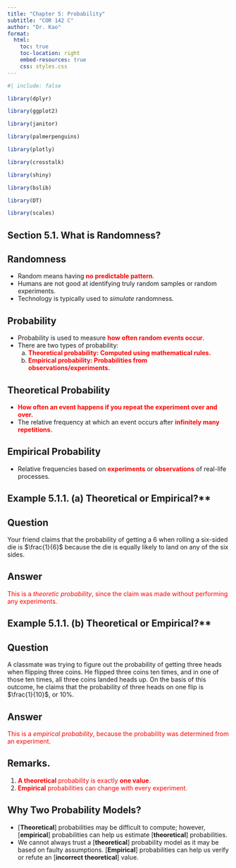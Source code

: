 ```yaml
---
title: "Chapter 5: Probability"
subtitle: "COR 142 C"
author: "Dr. Kao"
format: 
  html:
    toc: true
    toc-location: right
    embed-resources: true
    css: styles.css
---
```


```r
#| include: false

library(dplyr)

library(ggplot2)

library(janitor)

library(palmerpenguins)

library(plotly)

library(crosstalk)

library(shiny)

library(bslib)

library(DT)

library(scales)
```

## Section 5.1. What is Randomness?

::: {.callout-note appearance="default" icon="false"}
## Randomness

-   Random means having [**no predictable pattern**]{style="color:red"}.
-   Humans are not good at identifying truly random samples or random experiments.
-   Technology is typically used to *simulate* randomness.
:::

::: {.callout-note appearance="default" icon="false"}
## Probability

-   Probability is used to measure [**how often random events occur**]{style="color:red"}.
-   There are two types of probability:
    a.  [**Theoretical probability: Computed using mathematical rules.**]{style="color:red"}
    b.  [**Empirical probability: Probabilities from observations/experiments.**]{style="color:red"}
:::

::: {.callout-note appearance="default" icon="false"}
## Theoretical Probability

-   [**How often an event happens if you repeat the experiment over and over.**]{style="color:red"}
-   The relative frequency at which an event occurs after [**infinitely many repetitions**]{style="color:red"}.
:::

::: {.callout-note appearance="default" icon="false"}
## Empirical Probability

-   Relative frequencies based on [**experiments**]{style="color:red"} or [**observations**]{style="color:red"} of real-life processes.
:::

::: {.callout-tip appearance="default" icon="false"}
## Example 5.1.1. (a) Theoretical or Empirical?**

:::: {.panel-tabset}
## Question

Your friend claims that the probability of getting a 6 when rolling a six-sided die is $\frac{1}{6}$ because the die is equally likely to land on any of the six sides.

## Answer

[This is a *theoretic probability*, since the claim was made without performing any experiments.]{style='color:red'}
::::
:::

::: {.callout-tip appearance="default" icon="false"}
## Example 5.1.1. (b) Theoretical or Empirical?**

:::: {.panel-tabset}
## Question

A classmate was trying to figure out the probability of getting three heads when flipping three coins. He flipped three coins ten times, and in one of those ten times, all three coins landed heads up. On the basis of this outcome, he claims that the probability of three heads on one flip is $\frac{1}{10}$, or 10%.

## Answer

[This is a *empirical probability*, because the probability was determined from an experiment.]{style='color:red'}
::::
:::

::: {.callout-important appearance="default" icon="false"}
## Remarks.

1. [**A theoretical** probability is exactly **one value**.]{style='color:red'}
2. [**Empirical** probabilities can change with every experiment.]{style='color:red'}
:::

::: {.callout-note appearance='default' icon='false'}
## Why Two Probability Models?

* [**Theoretical**] probabilities may be difficult to compute; however, [**empirical**] probabilities can help us estimate [**theoretical**] probabilities.
* We cannot always trust a [**theoretical**] probability model as it may be based on faulty assumptions. [**Empirical**] probabilities can help us verify or refute an [**incorrect theoretical**] value.
:::